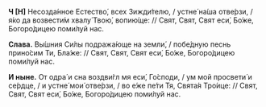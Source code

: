 **Ч [Н]** Несозда́нное Естество́, всех Зижди́телю, / устне́ на́ша отве́рзи, / я́ко да возвести́м хвалу́ Твою́, вопию́ще: // Свят, Свят, Свят еси́, Бо́же, Богоро́дицею поми́луй нас.

**Слава.** Вы́шния Си́лы подража́юще на земли́, / побе́дную песнь прино́сим Ти, Бла́же: // Свят, Свят, Свят еси́, Бо́же, Богоро́дицею поми́луй нас.

**И ныне.** От одра́ и сна воздви́гл мя еси́, Го́споди, / ум мой просвети́ и се́рдце, / и устне́ мои́ отве́рзи, / во е́же пе́ти Тя, Свята́я Тро́ице: // Свят, Свят, Свят еси́, Бо́же, Богоро́дицею поми́луй нас.
